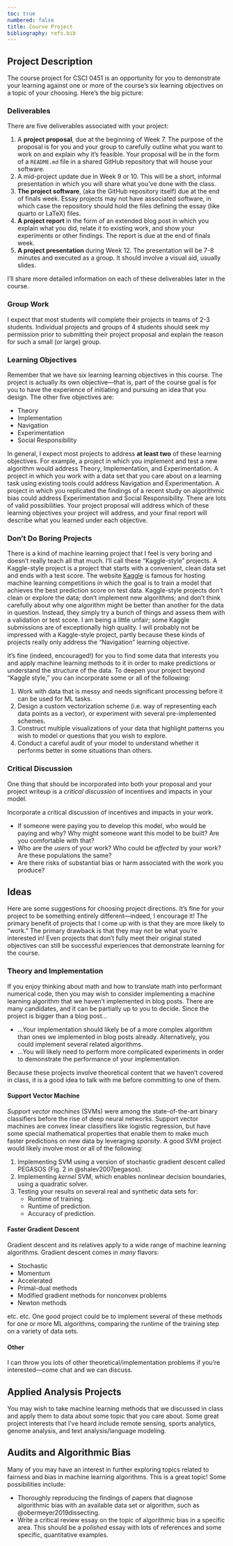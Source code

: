 ```yaml
---
toc: true
numbered: false
title: Course Project
bibliography: refs.bib
---
```


## Project Description

The course project for CSCI 0451 is an opportunity for you to demonstrate your learning against one or more of the course's six learning objectives on a topic of your choosing. Here's the big picture: 

### Deliverables

There are five deliverables associated with your project: 

1. A **project proposal**, due at the beginning of Week 7. The purpose of the proposal is for you and your group to carefully outline what you want to work on and explain why it's feasible. Your proposal will be in the form of a `README.md` file in a shared GitHub repository that will house your software. 
2. A mid-project update due in Week 9 or 10. This will be a short, informal presentation in which you will share what you've done with the class. 
2. **The project software**, (aka the GitHub repository itself) due at the end of finals week. [Essay projects may not have associated software, in which case the repository should hold the files defining the essay (like quarto or LaTeX) files.]{.aside}
3. **A project report** in the form of an extended blog post in which you explain what you did, relate it to existing work, and show your experiments or other findings. The report is due at the end of finals week. 
4. **A project presentation** during Week 12. The presentation will be 7-8 minutes and executed as a group. It should involve a visual aid, usually slides. 

I'll share more detailed information on each of these deliverables later in the course. 

### Group Work

I expect that most students will complete their projects in teams of 2-3 students. Individual projects and groups of 4 students should seek my permission prior to submitting their project proposal and explain the reason for such a small (or large) group. 

### Learning Objectives

Remember that we have six learning learning objectives in this course. The project is actually its own objective---that is, part of the course goal is for you to have the experience of initiating and pursuing an idea that you design. The other five objectives are: 

- Theory
- Implementation
- Navigation
- Experimentation
- Social Responsibility

In general, I expect most projects to address **at least two** of these learning objectives. For example, a project in which you implement and test a new algorithm would address Theory, Implementation, and Experimentation. A project in which you work with a data set that you care about on a learning task using existing tools could address Navigation and Experimentation. A project in which you replicated the findings of a recent study on algorithmic bias could address Experimentation and Social Responsibility. There are lots of valid possibilities. Your project proposal will address which of these learning objectives your project will address, and your final report will describe what you learned under each objective. 

### Don't Do Boring Projects

There is a kind of machine learning project that I feel is very boring and  doesn't really teach all that much. I'll call these "Kaggle-style" projects. 
A Kaggle-style project is a project that starts with a convenient, clean data set and ends with a test score. [The website [Kaggle](https://www.kaggle.com/) is famous for hosting machine learning competitions in which the goal is to train a model that achieves the best prediction score on test data.]{.aside} Kaggle-style projects don't clean or explore the data; don't implement new algorithms; and don't think carefully about why one algorithm might be better than another for the data in question. Instead, they simply try a bunch of things and assess them with a validation or test score. [I am being a little unfair; some Kaggle submissions are of exceptionally high quality.]{.aside} I will probably not be impressed with a Kaggle-style project, partly because these kinds of projects really only address the "Navigation" learning objective.

It's fine (indeed, encouraged!) for you to find some data that interests you and apply machine learning methods to it in order to make predictions or understand the structure of the data. To deepen your project beyond "Kaggle style," you can incorporate some or all of the following: 

1. Work with data that is messy and needs significant processing before it can be used for ML tasks. 
2. Design a custom vectorization scheme (i.e. way of representing each data points as a vector), or experiment with several pre-implemented schemes. 
3. Construct multiple visualizations of your data that highlight patterns you wish to model or questions that you wish to explore. 
4. Conduct a careful audit of your model to understand whether it performs better in some situations than others. 

### Critical Discussion

One thing that should be incorporated into both your proposal and your project writeup is a *critical discussion* of incentives and impacts in your model. 

Incorporate a critical discussion of incentives and impacts in your work. 
    
- If someone were paying you to develop this model, who would be paying and why? Why might someone want this model to be built? Are you comfortable with that?
- Who are the *users* of your work? Who could be *affected* by your work? Are these populations the same?
- Are there risks of substantial bias or harm associated with the work you produce? 

## Ideas

Here are some suggestions for choosing project directions. It's fine for your project to be something entirely different---indeed, I encourage it! The primary benefit of projects that I come up with is that they are more likely to "work." The primary drawback is that they may not be what you're interested in! Even projects that don't fully meet their original stated objectives can still be successful experiences that demonstrate learning for the course. 

### Theory and Implementation

If you enjoy thinking about math and how to translate math into performant numerical code, then you may wish to consider implementing a machine learning algorithm that we haven't implemented in blog posts. There are many candidates, and it can be partially up to you to decide. Since the project is bigger than a blog post...

- ...Your implementation should likely be of a more complex algorithm than ones we implemented in blog posts already. Alternatively, you could implement several related algorithms. 
- ...You will likely need to perform more complicated experiments in order to demonstrate the performance of your implementation. 

Because these projects involve theoretical content that we haven't covered in class, it is a good idea to talk with me before committing to one of them. 

#### Support Vector Machine

*Support vector machines* (SVMs) were among the state-of-the-art binary classifiers before the rise of deep neural networks. Support vector machines are convex linear classifiers like logistic regression, but have some special mathematical properties that enable them to make much faster predictions on new data by leveraging *sparsity*. A good SVM project would likely involve most or all of the following: 

1. Implementing SVM using a version of stochastic gradient descent called PEGASOS (Fig. 2 in @shalev2007pegasos). 
2. Implementing *kernel* SVM, which enables nonlinear decision boundaries, using a quadratic solver. 
3. Testing your results on several real and synthetic data sets for: 
    - Runtime of training. 
    - Runtime of prediction. 
    - Accuracy of prediction. 

#### Faster Gradient Descent

Gradient descent and its relatives apply to a wide range of machine learning algorithms. Gradient descent comes in *many* flavors: 

- Stochastic 
- Momentum
- Accelerated
- Primal-dual methods
- Modified gradient methods for nonconvex problems
- Newton methods 

etc. etc. One good project could be to implement several of these methods for one or more ML algorithms, comparing the runtime of the training step on a variety of data sets. 

#### Other

I can throw you lots of other theoretical/implementation problems if you're interested---come chat and we can discuss. 

## Applied Analysis Projects

You may wish to take machine learning methods that we discussed in class and apply them to data about some topic that you care about. Some great project interests that I've heard include remote sensing, sports analytics, genome analysis, and text analysis/language modeling. 

## Audits and Algorithmic Bias

Many of you may have an interest in further exploring topics related to fairness and bias in machine learning algorithms. This is a great topic! Some possibilities include: 

- Thoroughly reproducing the findings of papers that diagnose algorithmic bias with an available data set or algorithm, such as @obermeyer2019dissecting. 
- Write a critical review essay on the topic of algorithmic bias in a specific area. This should be a *polished* essay with lots of references and some specific, quantitative examples. 